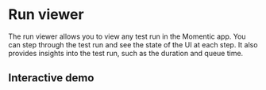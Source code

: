 # Run viewer

The run viewer allows you to view any test run in the Momentic app.
You can step through the test run and see the state of the UI at each step.
It also provides insights into the test run, such as the duration and queue time.

## Interactive demo
